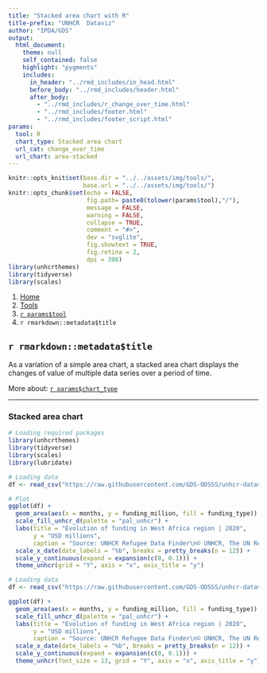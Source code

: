 ```yaml
---
title: "Stacked area chart with R"
title-prefix: "UNHCR  Dataviz"
author: "IPDA/GDS"
output:
  html_document:
    theme: null
    self_contained: false
    highlight: "pygments"
    includes:
      in_header: "../rmd_includes/in_head.html"
      before_body: "../rmd_includes/header.html"
      after_body:
        - "../rmd_includes/r_change_over_time.html"
        - "../rmd_includes/footer.html"
        - "../rmd_includes/footer_script.html"
params:
  tool: R
  chart_type: Stacked area chart
  url_cat: change_over_time
  url_chart: area-stacked
---
```


```r
knitr::opts_knit$set(base.dir = "../../assets/img/tools/",
                     base.url = "../../assets/img/tools/")
knitr::opts_chunk$set(echo = FALSE,
                      fig.path= paste0(tolower(params$tool),"/"),
                      message = FALSE,
                      warning = FALSE,
                      collapse = TRUE,
                      comment = "#>",
                      dev = "svglite",
                      fig.showtext = TRUE,
                      fig.retina = 2,
                      dpi = 300)
library(unhcrthemes)
library(tidyverse)
library(scales)
```

<main id="tools" class="container mt-5">

<!-- Breadcrumb is filled automatically with the text from Title and Tool parameter in YAML --> 
<nav aria-label="breadcrumb">
    <ol class="breadcrumb">
        <li class="breadcrumb-item"><a href="../../">Home</a></li>
        <li class="breadcrumb-item"><a href="../">Tools</a></li>
        <li class="breadcrumb-item"><a href="../`r tolower(params$tool)`/">`r params$tool`</a></li>
        <li class="breadcrumb-item active" aria-current="page">`r rmarkdown::metadata$title`</li>
    </ol>
</nav>

<!-- Intro header --> 
<div class="my-5 text-center">

## `r rmarkdown::metadata$title`

<div class="row justify-content-center">
<div class="col-lg-8">

<!-- Only text to change below, the rest comes from the YAML --> 
As a variation of a simple area chart, a stacked area chart displays the changes of value of multiple data series over a period of time.

More about: <a href="../../chart_gallery/`r params$url_cat`.html#`r params$url_chart`">`r params$chart_type`</a>

</div>
</div>
</div>


----

<!-- Beginning of section, should be preceded by hr (----) --> 
<section class="my-5">

### Stacked area chart

<div class="row">

<!-- First column for large screen --> 
<div class="col-lg-6">

```r
# Loading required packages
library(unhcrthemes)
library(tidyverse)
library(scales)
library(lubridate)

# Loading data
df <- read_csv("https://raw.githubusercontent.com/GDS-ODSSS/unhcr-dataviz-platform/master/data/change_over_time/area_stacked.csv") |> mutate(months = lubridate::my(paste(months, "2022")))

# Plot
ggplot(df) +
  geom_area(aes(x = months, y = funding_million, fill = funding_type)) +
  scale_fill_unhcr_d(palette = "pal_unhcr") +
  labs(title = "Evolution of funding in West Africa region | 2020",
       y = "USD millions",
       caption = "Source: UNHCR Refugee Data Finder\n© UNHCR, The UN Refugee Agency") +
  scale_x_date(date_labels = "%b", breaks = pretty_breaks(n = 12)) +
  scale_y_continuous(expand = expansion(c(0, 0.1))) +
  theme_unhcr(grid = "Y", axis = "x", axis_title = "y")
```

</div>
<!-- End First column --->

<!-- Second column for large screen --> 
<div class="col-lg-6">


```r
# Loading data
df <- read_csv("https://raw.githubusercontent.com/GDS-ODSSS/unhcr-dataviz-platform/master/data/change_over_time/area_stacked.csv") |> mutate(months = lubridate::my(paste(months, "2022")))

ggplot(df) +
  geom_area(aes(x = months, y = funding_million, fill = funding_type)) +
  scale_fill_unhcr_d(palette = "pal_unhcr") +
  labs(title = "Evolution of funding in West Africa region | 2020",
       y = "USD millions",
       caption = "Source: UNHCR Refugee Data Finder\n© UNHCR, The UN Refugee Agency") +
  scale_x_date(date_labels = "%b", breaks = pretty_breaks(n = 12)) +
  scale_y_continuous(expand = expansion(c(0, 0.1))) +
  theme_unhcr(font_size = 13, grid = "Y", axis = "x", axis_title = "y")
```

</div>
<!-- End Second column --->

</div>
</section>
<!-- End of section --->

<!-- To add sections just copy the whole code between the above section tag --->

</main>
